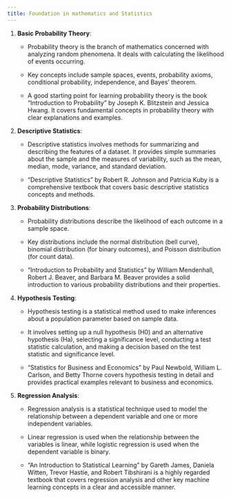 ```yaml
---
title: Foundation in mathematics and Statistics
---
```


1.  **Basic Probability Theory**:

    -   Probability theory is the branch of mathematics concerned with analyzing random phenomena. It deals with calculating the likelihood of events occurring.

    -   Key concepts include sample spaces, events, probability axioms, conditional probability, independence, and Bayes' theorem.

    -   A good starting point for learning probability theory is the book "Introduction to Probability" by Joseph K. Blitzstein and Jessica Hwang. It covers fundamental concepts in probability theory with clear explanations and examples.

2.  **Descriptive Statistics**:

    -   Descriptive statistics involves methods for summarizing and describing the features of a dataset. It provides simple summaries about the sample and the measures of variability, such as the mean, median, mode, variance, and standard deviation.

    -   "Descriptive Statistics" by Robert R. Johnson and Patricia Kuby is a comprehensive textbook that covers basic descriptive statistics concepts and methods.

3.  **Probability Distributions**:

    -   Probability distributions describe the likelihood of each outcome in a sample space.

    -   Key distributions include the normal distribution (bell curve), binomial distribution (for binary outcomes), and Poisson distribution (for count data).

    -   "Introduction to Probability and Statistics" by William Mendenhall, Robert J. Beaver, and Barbara M. Beaver provides a solid introduction to various probability distributions and their properties.

4.  **Hypothesis Testing**:

    -   Hypothesis testing is a statistical method used to make inferences about a population parameter based on sample data.

    -   It involves setting up a null hypothesis (H0) and an alternative hypothesis (Ha), selecting a significance level, conducting a test statistic calculation, and making a decision based on the test statistic and significance level.

    -   "Statistics for Business and Economics" by Paul Newbold, William L. Carlson, and Betty Thorne covers hypothesis testing in detail and provides practical examples relevant to business and economics.

5.  **Regression Analysis**:

    -   Regression analysis is a statistical technique used to model the relationship between a dependent variable and one or more independent variables.

    -   Linear regression is used when the relationship between the variables is linear, while logistic regression is used when the dependent variable is binary.

    -   "An Introduction to Statistical Learning" by Gareth James, Daniela Witten, Trevor Hastie, and Robert Tibshirani is a highly regarded textbook that covers regression analysis and other key machine learning concepts in a clear and accessible manner.

